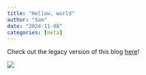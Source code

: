 ```yaml
---
title: "Hellow, world"
author: "Sam"
date: "2024-11-08"
categories: [meta]
---
```


Check out the legacy version of this blog [here](https://sam.com.in/)!

![](thumbnail.jpg)
